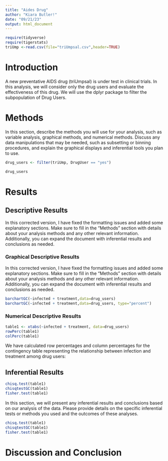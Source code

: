 ```yaml
---
title: "Aides Drug"
author: "Kiara Butler!"
date: "09/21/23"
output: html_document
---
```


```r
require(tidyverse)
require(tigerstats)
triUmp <-read.csv(file="triUmpsal.csv",header=TRUE)
```

# Introduction

A new preventative AIDS drug (triUmpsal) is under test in clinical trials. In this analysis, we will consider only the drug users and evaluate the effectiveness of this drug. We will use the dplyr package to filter the subpopulation of Drug Users.

<!--In this section you explain what you are trying to show.  Where did the data come from?  What is the research or other question you are trying to answer?.  If you skimp in this section expect to be marked down in your grade. Paint a picture of the project a couple of paragraphs is expected!-->


# Methods

In this section, describe the methods you will use for your analysis, such as variable analysis, graphical methods, and numerical methods. Discuss any data manipulations that may be needed, such as subsetting or binning procedures, and explain the graphical displays and inferential tools you plan to use. 

<!--Decide on your methods:  use "variable analysis" or other appropriate descriptors.  Make sure to choose at least one graphical method and at least one numerical method. Discuss what data manipulations may be needed for example subsetting or other binning procedures and what sort of graphical displays and inferential tools will be used!-->


```r

drug_users <- filter(triUmp, DrugUser == "yes")

drug_users

```

# Results

<!--Divide this section into two sub-sections:  One for your descriptive  results and one for your inferential results.!-->

## Descriptive Results

In this corrected version, I have fixed the formatting issues and added some explanatory sections. Make sure to fill in the "Methods" section with details about your analysis methods and any other relevant information. Additionally, you can expand the document with inferential results and conclusions as needed.


### Graphical Descriptive Results
 
 In this corrected version, I have fixed the formatting issues and added some explanatory sections. Make sure to fill in the "Methods" section with details about your analysis methods and any other relevant information. Additionally, you can expand the document with inferential results and conclusions as needed.
 
```r
barchartGC(~infected + treatment,data=drug_users)
barchartGC(~infected + treatment,data=drug_users, type="percent")

```


<!--Graphical results here.  Make sure to show your code.  Provide appropriate labels for axes, giving units if possible, and provide a good title for the graph, too.  Use the graphical results to describe the patterns if any that exist in the data as focused toward the research question. Bottom line is to explain the features of the graph that are relevant to conforming or departing to what is expected by your null hypothesis !-->

### Numerical Descriptive Results

```r
table1 <- xtabs(~infected + treatment, data=drug_users)
rowPerc(table1)
colPerc(table1)
```


We have calculated row percentages and column percentages for the contingency table representing the relationship between infection and treatment among drug users:



<!--Numerical results go here. Use the numerical results to describe the patterns if any that exist in the data as focused toward the research question!-->

## Inferential Results
```r
chisq.test(table1)
chisqtestGC(table1)
fisher.test(table1)
```  
 
 
 
 In this section, we will present any inferential results and conclusions based on our analysis of the data. Please provide details on the specific inferential tests or methods you used and the outcomes of these analyses.
 

  
<!--State hypothesis clearly.  Make sure your discussion of the inferential test covers all the aspects that the test output produces, such as test statistic, p-value etc.  Make a decision about the null hypothesis, explain the assumptions on which the selected test/procedure was based, and why the chosen procedure satisfys the assumptions and is appropriate to answer the research question!-->


```r
chisq.test(table1)
chisqtestGC(table1)
fisher.test(table1)
```


# Discussion and Conclusion
 
 
<!--Discussion and conclusion here.  If you found a relationship be sure to consider whether the relationship occurs because one of the variavbles causes the other, or whether they perhasps are related for some other reason.  Watch the chapter 6 videos from the GeorgeTown videos collection.!-->
